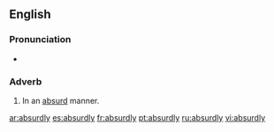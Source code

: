 ==English==

===Pronunciation===
*{{audio|en-us-absurdly.ogg|Audio (US)}}

===Adverb===
{{en-adv}}

#In an [[absurd]] manner.

[[ar:absurdly]]
[[es:absurdly]]
[[fr:absurdly]]
[[pt:absurdly]]
[[ru:absurdly]]
[[vi:absurdly]]